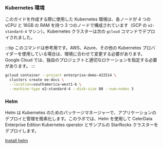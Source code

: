 ### Kubernetes 環境

このガイドを作成する際に使用した Kubernetes 環境は、各ノードが 4 つの vCPU と 16GB の RAM を持つ 3 つのノードで構成されています（GCP の `e2-standard-4` マシン）。Kubernetes クラスターは次の `gcloud` コマンドでデプロイされました。

:::tip
このコマンドは参考用です。AWS、Azure、その他の Kubernetes プロバイダーを使用している場合は、環境に合わせて変更する必要があります。Google Cloud では、独自のプロジェクトと適切なロケーションを指定する必要があります。
:::

```bash
gcloud container --project enterprise-demo-422514 \
  clusters create ee-docs \
  --location=southamerica-west1-b \
  --machine-type e2-standard-4 --disk-size 80 --num-nodes 3
```

### Helm

Helm は Kubernetes のためのパッケージマネージャーで、アプリケーションのデプロイと管理を簡素化します。このラボでは、Helm を使用して CelerData Enterprise Edition Kubernetes operator とサンプルの StarRocks クラスターをデプロイします。

[Install helm](https://helm.sh/docs/intro/quickstart/)